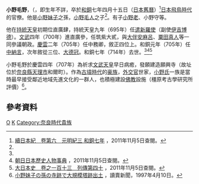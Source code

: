 {{japanese|japanese=小野 毛野|kana=おの の けぬ|romaji=Ono no Kene|舊寫 =小野 毛野|}}
'''小野毛野'''，（{{bd|？||714年|6月1日|O}}，即生年不詳，卒於[[和銅|和銅]]七年四月十五日（[[日本|日本]][[舊曆|舊曆]]）<ref name="syokki">[http://miko.org/~uraki/kuon/furu/text/syokki/syokki06.htm#skk06_03 續日本紀　卷第六　元明紀三 和銅七年] {{Wayback|url=http://miko.org/~uraki/kuon/furu/text/syokki/syokki06.htm#skk06_03 |date=20190626110019 }}，2011年11月5日查閱。</ref>[[日本|日本]][[飛鳥時代|飛鳥時代]]的官僚。他是[[小野妹子|小野妹子]]之孫，[[小野毛人|小野毛人]]之子<ref name="syokki" />。有子[[小野老|小野老]]、小野守等。

他在[[持統天皇|持統天皇]]初期位直廣肆，持統天皇九年（695年）任[[遣新羅使|遣新羅使]]（副使[[伊吉博德|伊吉博德]]）。[[文武|文武]]四年（700年）進直廣參，任筑紫大貳，與[[大伴安麻呂|大伴安麻呂]]、[[粟田真人|粟田真人]]等一同參議朝政。[[慶雲_(文武天皇)|慶雲]]二年（705年）任中務卿，敘正四位上。和銅元年（705年）任[[中納言|中納言]]，次年敘從三位、[[大德冠|大德冠]]。和銅七年（714年）去世。<ref name="syokki" /><ref>[http://kotobank.jp/word/%E5%B0%8F%E9%87%8E%E6%AF%9B%E9%87%8E 朝日日本歷史人物事典] {{Wayback|url=http://kotobank.jp/word/%E5%B0%8F%E9%87%8E%E6%AF%9B%E9%87%8E |date=20130920124345 }}，2011年11月5日查閱。{{Ja}}</ref><ref>[http://miko.org/~uraki/kuon/furu/text/dainihonsi/dns113.htm 大日本史　卷之一百十三　列傳第四十] {{Wayback|url=http://miko.org/~uraki/kuon/furu/text/dainihonsi/dns113.htm |date=20191114065806 }}，2011年11月5日查閱。</ref>

小野毛野於慶雲四年（707年）為祈求[[文武天皇|文武天皇]]早日病癒，發願建造願興寺（故址位於[[奈良縣|奈良縣]][[天理市|天理市]]和爾町）。作為[[古墳時代|古墳時代]]的[[豪族|豪族]]，[[外交官|外交官]]世家，[[小野氏|小野氏]]一族是當時最早接受鄰近地域先進文化的一群人，也積極建設[[佛教|佛教]]設施（橿原考古學研究所評價）<ref>[http://www.han.org/a/half-moon/hm061.html 小野妹子の孫の寺跡で大規模塔跡出土] {{Wayback|url=http://www.han.org/a/half-moon/hm061.html |date=20160304072150 }}，讀賣新聞，1997年4月10日。{{Ja}}</ref>。

==參考資料==
<div class="references-small">
<references/>
</div>

{{DEFAULTSORT:Ono no Kene}}

[[Category:飛鳥時代人物|O]]
[[Category:小野氏|K]]
[[Category:奈良時代貴族|Category:奈良時代貴族]]